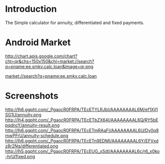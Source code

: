= Introduction =

The Simple calculator for annuity, differentiated and fixed payments.

=Android Market=
http://chart.apis.google.com/chart?cht=qr&chs=150x150&chl=market://search?q=pname:ee.smkv.calc.loan&image=qr.png

[[market://search?q=pname:ee.smkv.calc.loan]]


=Screenshots=

http://lh6.ggpht.com/_PgaocR0FRPA/TEcETYLRJbI/AAAAAAAAL6M/ef1Xjl1SG1U/annuity.png
http://lh4.ggpht.com/_PgaocR0FRPA/TEcETbZX64I/AAAAAAAAL6Q/RY5bEpqdncY/annuity-result.png
http://lh6.ggpht.com/_PgaocR0FRPA/TEcETmRAaFI/AAAAAAAAL6U/Dy0q8mwPFrU/annuity-schedule.png
http://lh6.ggpht.com/_PgaocR0FRPA/TEcETn9EDMI/AAAAAAAAL6Y/EFVxdz8r2Ng/differentiated.png
http://lh5.ggpht.com/_PgaocR0FRPA/TEcEUG_xSdI/AAAAAAAAL6c/r6_x0ko-hrU/fixed.png